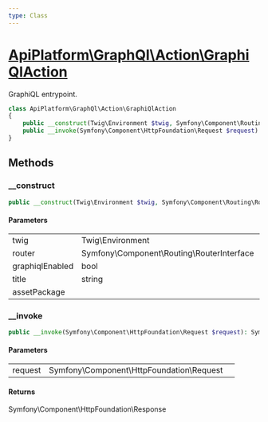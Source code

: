 ```yaml
---
type: Class
---
```


# [ApiPlatform\GraphQl\Action\GraphiQlAction](/docs/vmain/reference/GraphQl/Action/GraphiQlAction)

GraphiQL entrypoint.


```php
class ApiPlatform\GraphQl\Action\GraphiQlAction
{
    public __construct(Twig\Environment $twig, Symfony\Component\Routing\RouterInterface $router, bool $graphiqlEnabled, string $title, $assetPackage)
    public __invoke(Symfony\Component\HttpFoundation\Request $request): Symfony\Component\HttpFoundation\Response
}
```
## Methods

### __construct



```php
public __construct(Twig\Environment $twig, Symfony\Component\Routing\RouterInterface $router, bool $graphiqlEnabled, string $title, $assetPackage)
```

#### Parameters

<table><tbody>
<tr><td>twig</td><td>Twig\Environment</td><td></td></tr><tr><td>router</td><td>Symfony\Component\Routing\RouterInterface</td><td></td></tr><tr><td>graphiqlEnabled</td><td>bool</td><td></td></tr><tr><td>title</td><td>string</td><td></td></tr><tr><td>assetPackage</td><td></td><td></td></tr>
</tbody>
</table>

### __invoke



```php
public __invoke(Symfony\Component\HttpFoundation\Request $request): Symfony\Component\HttpFoundation\Response
```

#### Parameters

<table><tbody>
<tr><td>request</td><td>Symfony\Component\HttpFoundation\Request</td><td></td></tr>
</tbody>
</table>

#### Returns

Symfony\Component\HttpFoundation\Response
